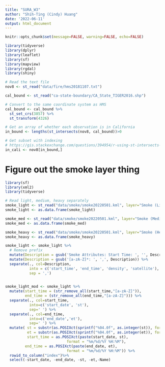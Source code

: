 ```yaml
---
title: "SURA_W3"
author: "Shih-Ting (Cindy) Huang"
date: '2022-06-11'
output: html_document
---
```


```r
knitr::opts_chunk$set(message=FALSE, warning=FALSE, echo=FALSE)

library(tidyverse)
library(dplyr)
library(leaflet)
library(sf)
library(mapview)
library(rgdal)
library(shiny)
```

```r
# Read the text file
nov8 <- st_read("data/fire/hms20181107.txt")
```

```r
cal_bound <- st_read("ca-state-boundary/CA_State_TIGER2016.shp")

# Convert to the same coordinate system as HMS
cal_bound <- cal_bound %>%
  st_set_crs(3857) %>% 
  st_transform(4326)
```

```r
# Get an array of whether each observation is in California
in_bound <- lengths(st_intersects(nov8, cal_bound))>0
```

```r
# Get subset with indexing
# https://gis.stackexchange.com/questions/394954/r-using-st-intersects-to-classify-points-inside-outside-and-within-a-buffer
in_cali <- nov8[in_bound,]
```

# Figure out the smoke layer thing

```r
library(sf)
library(xml2)
library(tidyverse)
```


```r
# Read light, medium, heavy separately
smoke_light <- st_read("data/smoke/smoke20220501.kml", layer="Smoke (Light)")
smoke_light <- as.data.frame(smoke_light)

smoke_med <- st_read("data/smoke/smoke20220501.kml", layer="Smoke (Medium)")
smoke_med <- as.data.frame(smoke_med)

smoke_heavy <- st_read("data/smoke/smoke20220501.kml", layer="Smoke (Heavy)")
smoke_heavy <- as.data.frame(smoke_heavy)
```

```r
smoke_light <- smoke_light %>%
  # Remove prefix
  mutate(Description = gsub('Smoke Attributes: Start Time: ', '', Description)) %>%
  mutate(Description = gsub('[a-zA-Z]*: ', ',', Description)) %>%
  separate(., col=Description, 
           into = c('start_time', 'end_time', 'density', 'satellite'),
           sep = ',') 
  
```

```r
smoke_light_mod <- smoke_light %>% 
  mutate(start_time = (str_remove_all(start_time,"[a-zA-Z]")),
         end_time = (str_remove_all(end_time,"[a-zA-Z]"))) %>%
  separate(., col=start_time, 
           into=c('start_date', 'st'),
           sep=' ') %>%
  separate(., col=end_time, 
           into=c('end_date','et'),
           sep=' ') %>%
  mutate( st = substr(as.POSIXct(sprintf("%04.0f", as.integer(st)), format='%H%M'), 12, 16),
          et = substr(as.POSIXct(sprintf("%04.0f", as.integer(et)), format='%H%M'), 12, 16),
          start_time = as.POSIXct(paste(start_date, st),
                            format = "%m/%d/%Y %H:%M"),
         end_time = as.POSIXct(paste(end_date, et),
                            format = "%m/%d/%Y %H:%M")) %>%
  rowid_to_column("index")%>%
  select(-start_date, -end_date, -st, -et,-Name)
```













